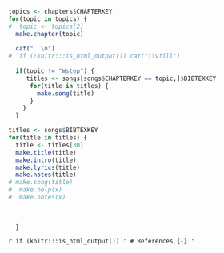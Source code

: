 ```r
topics <- chapters$CHAPTERKEY
for(topic in topics) {
#  topic <- topics[2]
  make.chapter(topic)
      
  cat("  \n")
#  if (!knitr:::is_html_output()) cat("\\vfill")
  
  if(topic != "Wstep") {
     titles <- songs[songs$CHAPTERKEY == topic,]$BIBTEXKEY
      for(title in titles) {
        make.song(title)
      }
    }
  }
```

```r
titles <- songs$BIBTEXKEY
for(title in titles) {
  title <- titles[30]
  make.title(title)
  make.intro(title)
  make.lyrics(title)
  make.notes(title) 
# make.song(title)
#  make.help(x)
#  make.notes(x)
  
  
  
  }
```

`r if (knitr:::is_html_output()) '
# References {-}
'`

